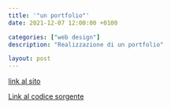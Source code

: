 ```yaml
---
title: '"un portfolio"'
date: 2021-12-07 12:00:00 +0100

categories: ["web design"]
description: "Realizzazione di un portfolio"

layout: post
---
```


[link al sito](https://lorenzoanteiportfolio.netlify.app/)

[Link al codice sorgente](https://lorenzoanteiportfolio.netlify.app/)
